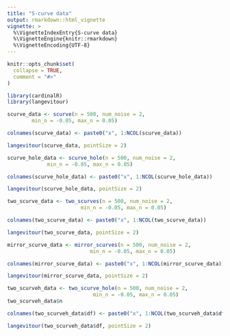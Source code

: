 ```yaml
---
title: "S-curve data"
output: rmarkdown::html_vignette
vignette: >
  %\VignetteIndexEntry{S-curve data}
  %\VignetteEngine{knitr::rmarkdown}
  %\VignetteEncoding{UTF-8}
---
```


```r
knitr::opts_chunk$set(
  collapse = TRUE,
  comment = "#>"
)
```

```r
library(cardinalR)
library(langevitour)
```

```r
scurve_data <- scurve(n = 500, num_noise = 2, 
        min_n = -0.05, max_n = 0.05)

colnames(scurve_data) <- paste0("x", 1:NCOL(scurve_data))

langevitour(scurve_data, pointSize = 2)
```

```r
scurve_hole_data <- scurve_hole(n = 500, num_noise = 2, 
             min_n = -0.05, max_n = 0.05)

colnames(scurve_hole_data) <- paste0("x", 1:NCOL(scurve_hole_data))

langevitour(scurve_hole_data, pointSize = 2)
```

```r
two_scurve_data <- two_scurves(n = 500, num_noise = 2, 
                        min_n = -0.05, max_n = 0.05)

colnames(two_scurve_data) <- paste0("x", 1:NCOL(two_scurve_data))

langevitour(two_scurve_data, pointSize = 2)
```

```r
mirror_scurve_data <- mirror_scurves(n = 500, num_noise = 2, 
                           min_n = -0.05, max_n = 0.05)

colnames(mirror_scurve_data) <- paste0("x", 1:NCOL(mirror_scurve_data))

langevitour(mirror_scurve_data, pointSize = 2)
```

```r
two_scurveh_data <- two_scurve_hole(n = 500, num_noise = 2, 
                            min_n = -0.05, max_n = 0.05)
two_scurveh_data$n

colnames(two_scurveh_data$df) <- paste0("x", 1:NCOL(two_scurveh_data$df))

langevitour(two_scurveh_data$df, pointSize = 2)
```
